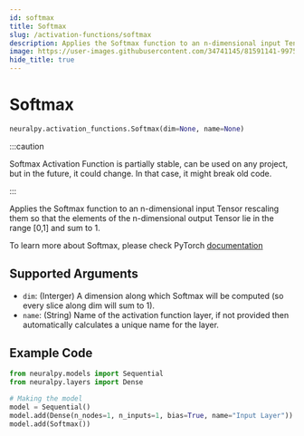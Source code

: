 ```yaml
---
id: softmax
title: Softmax
slug: /activation-functions/softmax
description: Applies the Softmax function to an n-dimensional input Tensor
image: https://user-images.githubusercontent.com/34741145/81591141-99752900-93d9-11ea-9ef6-cc2c68daaa19.png
hide_title: true
---
```

# Softmax

```python
neuralpy.activation_functions.Softmax(dim=None, name=None)
```

:::caution

Softmax Activation Function is partially stable, can be used on any project, but in the future, it could change. In that case, it might break old code.

:::

Applies the Softmax function to an n-dimensional input Tensor rescaling them so that the elements of the n-dimensional output Tensor lie in the range [0,1] and sum to 1.

To learn more about Softmax, please check PyTorch [documentation](https://pytorch.org/docs/stable/generated/torch.nn.Softmax.html#torch.nn.Softmax)

## Supported Arguments

- `dim`: (Interger) A dimension along which Softmax will be computed (so every slice along dim will sum to 1).
- `name`: (String) Name of the activation function layer, if not provided then automatically calculates a unique name for the layer.

## Example Code

```python
from neuralpy.models import Sequential
from neuralpy.layers import Dense

# Making the model
model = Sequential()
model.add(Dense(n_nodes=1, n_inputs=1, bias=True, name="Input Layer"))
model.add(Softmax())
```
